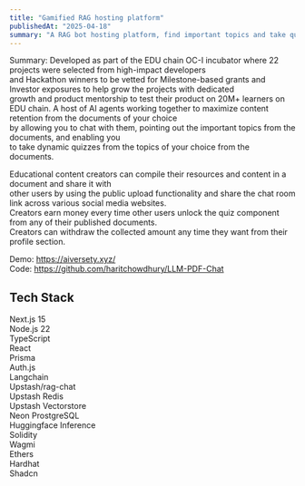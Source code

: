 ```yaml
---
title: "Gamified RAG hosting platform"
publishedAt: "2025-04-18"
summary: "A RAG bot hosting platform, find important topics and take quizzes from uploaded documents. Using Next, React, Langchain, and Vectorstores for semantic search."
---
```


Summary: Developed as part of the EDU chain OC-I incubator where 22 projects were selected from high-impact developers <br/>
and Hackathon winners to be vetted for Milestone-based grants and Investor exposures to help grow the projects with dedicated <br/>
growth and product mentorship to test their product on 20M+ learners on EDU chain.
A host of AI agents working together to maximize content retention from the documents of your choice <br/>
by allowing you to chat with them, pointing out the important topics from the documents, and enabling you <br/>
to take dynamic quizzes from the topics of your choice from the documents. <br/>

Educational content creators can compile their resources and content in a document
and share it with <br />
other users by using the public upload functionality and share the chat room
link across various social media websites. <br />
Creators earn money every time other users unlock the quiz component from any of
their published documents. <br />
Creators can withdraw the collected amount any time they want from their profile
section. <br />

Demo: https://aiversety.xyz/ <br/>
Code: https://github.com/haritchowdhury/LLM-PDF-Chat <br/>

## Tech Stack

Next.js 15 <br/>
Node.js 22 <br/>
TypeScript <br/>
React <br/>
Prisma <br/>
Auth.js <br/>
Langchain <br/>
Upstash/rag-chat <br/>
Upstash Redis <br/>
Upstash Vectorstore <br/>
Neon ProstgreSQL <br/>
Huggingface Inference <br/>
Solidity <br/>
Wagmi <br/>
Ethers <br/>
Hardhat <br/>
Shadcn <br/>
